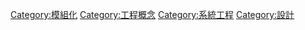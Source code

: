 {{Commons category}}
{{Category main}}
[[Category:模組化|Category:模組化]]
[[Category:工程概念|Category:工程概念]]
[[Category:系統工程|Category:系統工程]]
[[Category:設計|Category:設計]]